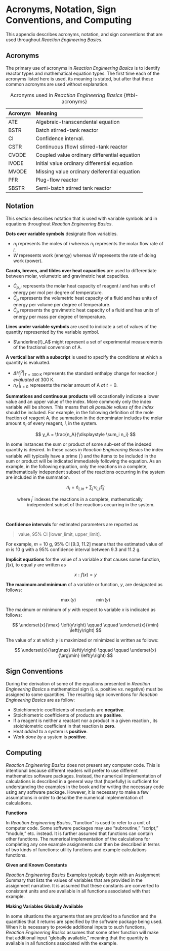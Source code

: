 # Acronyms, Notation, Sign Conventions, and Computing {#sec-apndx_notation}

This appendix describes acronyms, notation, and sign conventions that are used throughout *Reaction Engineering Basics*.

## Acronyms

The primary use of acronyms in *Reaction Engineering Basics* is to identify reactor types and mathematical equation types. The first time each of the acronyms listed here is used, its meaning is stated, but after that these common acronyms are used without explanation.

| Acronym | Meaning |
|:--------|:-----|
| ATE | Algebraic-transcendental equation |
| BSTR | Batch stirred-tank reactor |
| CI | Confidence interval. |
| CSTR | Continuous (flow) stirred-tank reactor |
| CVODE | Coupled value ordinary differential equation |
| IVODE | Initial value ordinary differential equation |
| MVODE | Missing value ordinary deiferential equation |
| PFR | Plug-flow reactor |
| SBSTR | Semi-batch stirred tank reactor |

: Acronyms used in *Reaction Engineering Basics* {#tbl-acronyms}

## Notation

This section describes notation that is used with variable symbols and in equations throughout *Reaction Engineering Basics*.

**Dots over variable symbols** designate flow variables.

* $n_i$ represents the moles of $i$ whereas $\dot n_i$ represents the molar flow rate of $i$.
* $W$ represents work (energy) whereas $\dot W$ represents the rate of doing work (power).

**Carats, breves, and tildes over heat capacities** are used to differentiate between molar, volumetric and gravimetric heat capacities.

* $\hat{C}_{p,i}$ represents the molar heat capacity of reagent $i$ and has units of energy per mol per degree of temperature.
* $\breve{C}_p$ represents the volumetric heat capacity of a fluid and has units of energy per volume per degree of temperature.
* $\tilde{C}_p$ represents the gravimetric heat capacity of a fluid and has units of energy per mass per degree of temperature.

**Lines under variable symbols** are used to indicate a set of values of the quantity represented by the variable symbol.

* $\underline{f}_A$ might represent a set of experimental measurements of the fractional conversion of A.

**A vertical bar with a subscript** is used to specify the conditions at which a quantity is evaluated.

* $\Delta H_j^0 \Bigr\rvert_{T=\text{300 K}}$ represents the standard enthalpy change for reaction $j$ *evaluated at* 300 K.
* $n_A \Bigr\rvert_{t=0}$ represents the molar amount of A *at* $t=0$.

**Summations and continuous products** will occastionally indicate a lower value and an upper value of the index. More commonly only the index variable will be shown. This means that *all possible values of the index* should be included. For example, in the following definition of the mole fraction of reagent A, the summation in the denominator includes the molar amount $n_i$ of every reagent, $i$, in the system.

$$
y_A = \frac{n_A}{\displaystyle \sum_i n_i}
$$

In some instances the sum or product of some sub-set of the indexed quantity is desired. In these cases in *Reaction Engineering Basics* the index variable will typically have a prime ($^\prime$) and the items to be included in the sum or product will be indicated immediately following the equation. As an example, in the following equation, only the reactions in a complete, mathematically independent subset of the reactions occurring in the system are included in the summation.

$$
\dot n_i = \dot n_{i,in} + \sum_{j^\prime} \nu_{i,j^\prime} \dot \xi_{j^\prime}
$$

| $\qquad$ where $j^\prime$ indexes the reactions in a complete, mathematically
| $\qquad \qquad$ independent subset of the reactions occurring in the system.

&nbsp;

**Confidence intervals** for estimated parameters are reported as

> value, 95% CI [lower_limit, upper_limit].

For example, $m$ = 10 g, 95% CI [9.3, 11.2] means that the estimated value of $m$ is 10 g with a 95% confidence interval between 9.3 and 11.2 g.

**Implicit equations** for the value of a variable $x$ that causes some function, $f\left(x\right)$, to equal $y$ are written as

$$
x: f\left(x\right) = y
$$

**The maximum and minimum** of a variable or function, $y$, are designated as follows:

$$
\max \left(y\right) \qquad \qquad \min \left(y\right)
$$

The maximum or minimum of $y$ with respect to variable $x$ is indicated as follows:

$$
\underset{x}{\max} \left(y\right) \qquad \qquad \underset{x}{\min} \left(y\right)
$$

The value of $x$ at which $y$ is maximized or minimized is written as follows:

$$
\underset{x}{\arg\max} \left(y\right) \qquad \qquad \underset{x}{\arg\min} \left(y\right)
$$

## Sign Conventions

During the derivation of some of the equations presented in *Reaction Engineering Basics* a mathematical sign (i. e. positive *vs*. negative) must be assigned to some quantities. The resulting sign conventions for *Reaction Engineering Basics* are as follow:

* Stoichiometric coefficients of reactants are **negative**.
* Stoichiometric coefficients of products are **positive**.
* If a reagent is neither a reactant nor a product in a given reaction , its stoichiometric coefficient in that reaction is **zero**.
* Heat *added to* a system is **positive**.
* Work *done by* a system is **positive**.

## Computing

*Reaction Engineering Basics* does not present any computer code. This is intentional because different readers will prefer to use different mathematics software packages. Instead, the numerical implementation of calculations is described in a general way that (hopefully) is sufficient for understanding the examples in the book and for writing the necessary code using any software package. However, it is necessary to make a few assumptions in order to describe the numerical implementation of calculations.

**Functions**

In *Reaction Engineering Basics*, "function" is used to refer to a unit of computer code. Some software packages may use "subroutine," "script," "module," etc. instead. It is further assumed that functions can contain other functions. The numerical implementation of the calculations for completing any one example assignments can then be described in terms of two kinds of functions: utility functions and example calculations functions.

**Given and Known Constants**

*Reaction Engineering Basics* Examples typicaly begin with an Assignment Summary that lists the values of variables that are provided in the assignment narrative. It is assumed that these constants are converted to consistent units and are available in all functions associated with that example.

**Making Variables Globally Available**

In some situations the arguments that are provided to a function and the quantities that it returns are specified by the software package being used. When it is necessary to provide additional inputs to such functions, *Reaction Engineering Basics* assumes that some other function will make that additional input "globally available," meaning that the quantity is available in all functions associated with the example.

